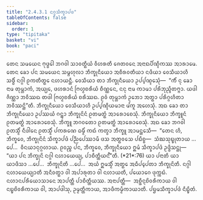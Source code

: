 ```yaml
---
title: "2.4.3.1 ᨶᨣ᩠ᨣᩈᩥᨠ᩠ᨡᩣᨸᨴ"
tableOfContents: false
sidebar:
  order: 1
type: "tipitaka"
basket: "vi"
book: "paci"
---
```



<DynamicBreadcrumb />

<Division number="883" book="paci">

<Paragraph number="2785" book="paci">
ᨲᩮᨶ ᩈᨾᨿᩮᨶ ᨻᩩᨴ᩠ᨵᩮᩤ ᨽᨣᩅᩤ ᩈᩣᩅᨲ᩠ᨳᩥᨿᩴ ᩅᩥᩉᩁᨲᩥ ᨩᩮᨲᩅᨶᩮ ᩋᨶᩣᨳᨸᩥᨱ᩠ᨯᩥᨠᩔ ᩋᩣᩁᩣᨾᩮ. ᨲᩮᨶ ᨡᩮᩣ ᨸᨶ ᩈᨾᨿᩮᨶ ᩈᨾ᩠ᨻᩉᩩᩃᩣ ᨽᩥᨠ᩠ᨡᩩᨶᩥᨿᩮᩣ ᩋᨧᩥᩁᩅᨲᩥᨿᩣ ᨶᨴᩥᨿᩣ ᩅᩮᩈᩥᨿᩣᩉᩥ ᩈᨴ᩠ᨵᩥᩴ ᨶᨣ᩠ᨣᩤ ᩑᨠᨲᩥᨲ᩠ᨳᩮ ᨶᩉᩣᨿᨶ᩠ᨲᩥ. ᩅᩮᩈᩥᨿᩣ ᨲᩣ ᨽᩥᨠ᩠ᨡᩩᨶᩥᨿᩮᩣ ᩏᨸ᩠ᨸᨱ᩠ᨯᩮᩈᩩᩴ—  “ᨠᩥᩴ ᨶᩩ ᨡᩮᩣ ᨶᩣᨾ ᨲᩩᨾ᩠ᩉᩣᨠᩴ, ᩋᨿ᩠ᨿᩮ, ᨴᩉᩁᩣᨶᩴ ᨻᩕᩉ᩠ᨾᨧᩁᩥᨿᩴ ᨧᩥᨱ᩠ᨱᩮᨶ, ᨶᨶᩩ ᨶᩣᨾ ᨠᩣᨾᩣ ᨸᩁᩥᨽᩩᨬ᩠ᨩᩥᨲᨻ᩠ᨻᩣ. ᨿᨴᩤ ᨩᩥᨱ᩠ᨱᩣ ᨽᩅᩥᩔᨳ ᨲᨴᩤ ᨻᩕᩉ᩠ᨾᨧᩁᩥᨿᩴ ᨧᩁᩥᩔᨳ. ᩑᩅᩴ ᨲᩩᨾ᩠ᩉᩣᨠᩴ ᩏᨽᩮᩣ ᩋᨲ᩠ᨳᩣ ᨸᩁᩥᨣ᩠ᨣᩉᩥᨲᩣ ᨽᩅᩥᩔᨶ᩠ᨲᩦ”ᨲᩥ. ᨽᩥᨠ᩠ᨡᩩᨶᩥᨿᩮᩣ ᩅᩮᩈᩥᨿᩣᩉᩥ ᩏᨸ᩠ᨸᨱ᩠ᨯᩥᨿᨾᩣᨶᩣ ᨾᩘᨠᩪ ᩋᩉᩮᩈᩩᩴ. ᩋᨳ ᨡᩮᩣ ᨲᩣ ᨽᩥᨠ᩠ᨡᩩᨶᩥᨿᩮᩣ ᩏᨸᩔᨿᩴ ᨣᨶ᩠ᨲ᩠ᩅᩣ ᨽᩥᨠ᩠ᨡᩩᨶᩦᨶᩴ ᩑᨲᨾᨲ᩠ᨳᩴ ᩋᩣᩁᩮᩣᨧᩮᩈᩩᩴ. ᨽᩥᨠ᩠ᨡᩩᨶᩥᨿᩮᩣ ᨽᩥᨠ᩠ᨡᩪᨶᩴ ᩑᨲᨾᨲ᩠ᨳᩴ ᩋᩣᩁᩮᩣᨧᩮᩈᩩᩴ. ᨽᩥᨠ᩠ᨡᩪ ᨽᨣᩅᨲᩮᩣ ᩑᨲᨾᨲ᩠ᨳᩴ ᩋᩣᩁᩮᩣᨧᩮᩈᩩᩴ. ᩋᨳ ᨡᩮᩣ ᨽᨣᩅᩤ ᩑᨲᩈ᩠ᨾᩥᩴ ᨶᩥᨴᩤᨶᩮ ᩑᨲᩈ᩠ᨾᩥᩴ ᨸᨠᩁᨱᩮ ᨵᨾ᩠ᨾᩥᩴ ᨠᨳᩴ ᨠᨲ᩠ᩅᩣ ᨽᩥᨠ᩠ᨡᩪ ᩋᩣᨾᨶ᩠ᨲᩮᩈᩥ—  “ᨲᩮᨶ ᩉᩥ, ᨽᩥᨠ᩠ᨡᩅᩮ, ᨽᩥᨠ᩠ᨡᩩᨶᩦᨶᩴ ᩈᩥᨠ᩠ᨡᩣᨸᨴᩴ ᨸᨬ᩠ᨬᨸᩮᩔᩣᨾᩥ ᨴᩈ ᩋᨲ᩠ᨳᩅᩈᩮ ᨸᨭᩥᨧ᩠ᨧ—  ᩈᩴᨥᩈᩩᨭ᩠ᨮᩩᨲᩣᨿ …ᨸᩮ…  ᩅᩥᨶᨿᩣᨶᩩᨣ᩠ᨣᩉᩣᨿ. ᩑᩅᨬ᩠ᨧ ᨸᨶ, ᨽᩥᨠ᩠ᨡᩅᩮ, ᨽᩥᨠ᩠ᨡᩩᨶᩥᨿᩮᩣ ᩍᨾᩴ ᩈᩥᨠ᩠ᨡᩣᨸᨴᩴ ᩏᨴ᩠ᨴᩥᩈᨶ᩠ᨲᩩ—
</Paragraph>

</Division>
<Division number="884" book="paci">

<Paragraph number="2786" book="paci">
<Emphasis>“ᨿᩣ ᨸᨶ ᨽᩥᨠ᩠ᨡᩩᨶᩦ ᨶᨣ᩠ᨣᩤ ᨶᩉᩣᨿᩮᨿ᩠ᨿ, ᨸᩣᨧᩥᨲ᩠ᨲᩥᨿᨶ᩺”</Emphasis>ᨲᩥ. (*21*:<Emphasis>76</Emphasis>)
</Paragraph>

</Division>
<Division number="885" book="paci">

<Paragraph number="2787" book="paci">
<Emphasis>ᨿᩣ ᨸᨶᩣ</Emphasis>ᨲᩥ ᨿᩣ ᨿᩣᨴᩥᩈᩣ …ᨸᩮ…  <Emphasis>ᨽᩥᨠ᩠ᨡᩩᨶᩦ</Emphasis>ᨲᩥ …ᨸᩮ…  ᩋᨿᩴ ᩍᨾᩈ᩠ᨾᩥᩴ ᩋᨲ᩠ᨳᩮ ᩋᨵᩥᨸ᩠ᨸᩮᨲᩣ ᨽᩥᨠ᩠ᨡᩩᨶᩦᨲᩥ.
</Paragraph>

<Paragraph number="2788" book="paci">
<Emphasis>ᨶᨣ᩠ᨣᩤ ᨶᩉᩣᨿᩮᨿ᩠ᨿᩣ</Emphasis>ᨲᩥ ᩋᨶᩥᩅᨲ᩠ᨳᩣ ᩅᩤ ᩋᨸᩣᩁᩩᨲᩣ ᩅᩤ ᨶᩉᩣᨿᨲᩥ, ᨸᨿᩮᩣᨣᩮ ᨴᩩᨠ᩠ᨠᨭᩴ. ᨶᩉᩣᨶᨸᩁᩥᨿᩮᩣᩈᩣᨶᩮ ᩋᩣᨸᨲ᩠ᨲᩥ ᨸᩣᨧᩥᨲ᩠ᨲᩥᨿᩔ.
</Paragraph>

</Division>
<Division number="886" book="paci">

<Paragraph number="2789" book="paci">
ᩋᨶᩣᨸᨲ᩠ᨲᩥ—  ᩋᨧ᩠ᨨᩥᨶ᩠ᨶᨧᩦᩅᩁᩥᨠᩣᨿ ᩅᩤ ᨶᨭ᩠ᨮᨧᩦᩅᩁᩥᨠᩣᨿ ᩅᩤ, ᩋᩣᨸᨴᩤᩈᩩ, ᩏᨾ᩠ᨾᨲ᩠ᨲᩥᨠᩣᨿ, ᩋᩣᨴᩥᨠᨾ᩠ᨾᩥᨠᩣᨿᩣᨲᩥ.

</Paragraph>
</Division>

<Paragraph number="2790" type="center" book="paci">
ᨸᨮᨾᩈᩥᨠ᩠ᨡᩣᨸᨴᩴ ᨶᩥᨭ᩠ᨮᩥᨲᩴ.
</Paragraph>